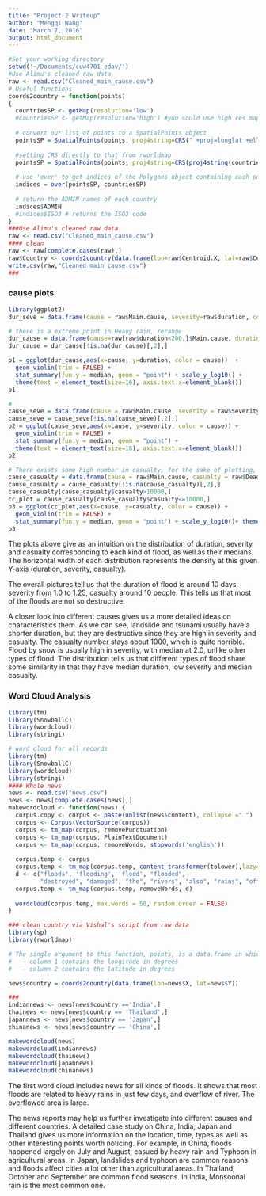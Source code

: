 ```yaml
---
title: "Project 2 Writeup"
author: "Mengqi Wang"
date: "March 7, 2016"
output: html_document
---
```



```r
#Set your working directory
setwd('~/Documents/cuw4701_edav/')
#Use Alimu's cleaned raw data
raw <- read.csv("Cleaned_main_cause.csv")
# Useful functions
coords2country = function(points)
{  
  countriesSP <- getMap(resolution='low')
  #countriesSP <- getMap(resolution='high') #you could use high res map from rworldxtra if you were concerned about detail
  
  # convert our list of points to a SpatialPoints object
  pointsSP = SpatialPoints(points, proj4string=CRS(" +proj=longlat +ellps=WGS84 +datum=WGS84 +no_defs +towgs84=0,0,0"))
  
  #setting CRS directly to that from rworldmap
  pointsSP = SpatialPoints(points, proj4string=CRS(proj4string(countriesSP)))
  
  # use 'over' to get indices of the Polygons object containing each point 
  indices = over(pointsSP, countriesSP)
  
  # return the ADMIN names of each country
  indices$ADMIN  
  #indices$ISO3 # returns the ISO3 code 
}
###Use Alimu's cleaned raw data
raw <- read.csv("Cleaned_main_cause.csv")
#### clean
raw <- raw[complete.cases(raw),]
raw$Country <- coords2country(data.frame(lon=raw$Centroid.X, lat=raw$Centroid.Y))
write.csv(raw,"Cleaned_main_cause.csv")
###
```

### cause plots
```r
library(ggplot2)
dur_seve = data.frame(cause = raw$Main.cause, severity=raw$duration, count = 1)

# there is a extreme point in Heavy rain, rerange
dur_cause = data.frame(cause=raw[raw$duration<200,]$Main.cause, duration = raw[raw$duration<200,]$duration)
dur_cause = dur_cause[!is.na(dur_cause)[,2],]

p1 = ggplot(dur_cause,aes(x=cause, y=duration, color = cause))  + 
  geom_violin(trim = FALSE) + 
  stat_summary(fun.y = median, geom = "point") + scale_y_log10() + 
  theme(text = element_text(size=16), axis.text.x=element_blank())
p1

#
cause_seve = data.frame(cause = raw$Main.cause, severity = raw$Severity..)
cause_seve = cause_seve[!is.na(cause_seve)[,2],]
p2 = ggplot(cause_seve,aes(x=cause, y=severity, color = cause)) + 
  geom_violin(trim = FALSE) + 
  stat_summary(fun.y = median, geom = "point") +
  theme(text = element_text(size=16), axis.text.x=element_blank())
p2

# There exists some high number in casualty, for the sake of plotting, we remove them during plotting
cause_casualty = data.frame(cause = raw$Main.cause, casualty = raw$Dead)
cause_casualty = cause_casualty[!is.na(cause_casualty)[,2],]
cause_casualty[cause_casualty$casualty>10000,]
cc_plot = cause_casualty[cause_casualty$casualty<=10000,]
p3 = ggplot(cc_plot,aes(x=cause, y=casualty, color = cause)) + 
  geom_violin(trim = FALSE) + 
  stat_summary(fun.y = median, geom = "point") + scale_y_log10()+ theme(text = element_text(size=16), axis.text.x=element_blank())
p3
```

The plots above give as an intuition on the distribution of duration, severity and casualty corresponding to each kind of flood, as well as their medians. The horizontal width of each distribution represents the density at this given Y-axis (duration, severity, casualty). 

The overall pictures tell us that the duration of flood is around 10 days, severity from 1.0 to 1.25, casualty around 10 people. This tells us that most of the floods are not so destructive. 

A closer look into different causes gives us a more detailed ideas on characteristics them. As we can see, landslide and tsunami usually have a shorter duration, but they are destructive since they are high in severity and casualty. The casualty number stays about 1000, which is quite horrible. Flood by snow is usually high in severity, with median at 2.0, unlike other types of flood. The distribution tells us that different types of flood share some similarity in that they have median duration, low severity and median casualty.

### Word Cloud Analysis
```r
library(tm)
library(SnowballC)
library(wordcloud)
library(stringi)

# word cloud for all records
library(tm)
library(SnowballC)
library(wordcloud)
library(stringi)
#### Whole news
news <- read.csv("news.csv")
news <- news[complete.cases(news),]
makewordcloud <- function(news) {
  corpus.copy <- corpus <- paste(unlist(news$content), collapse =" ")
  corpus <- Corpus(VectorSource(corpus))
  corpus <- tm_map(corpus, removePunctuation)
  corpus <- tm_map(corpus, PlainTextDocument)
  corpus <- tm_map(corpus, removeWords, stopwords('english'))
  
  corpus.temp <- corpus
  corpus.temp <- tm_map(corpus.temp, content_transformer(tolower),lazy=TRUE)
  d <- c("floods", 'flooding', 'flood', "flooded",
         "destroyed", "damaged", "the", "rivers", "also", "rains", "official", "district" )
  corpus.temp <- tm_map(corpus.temp, removeWords, d)
  
  wordcloud(corpus.temp, max.words = 50, random.order = FALSE)
}

### clean country via Vishal's script from raw data
library(sp)
library(rworldmap)

# The single argument to this function, points, is a data.frame in which:
#   - column 1 contains the longitude in degrees
#   - column 2 contains the latitude in degrees

news$country = coords2country(data.frame(lon=news$X, lat=news$Y))

###
indiannews <- news[news$country =='India',]
thainews <- news[news$country == 'Thailand',]
japannews <- news[news$country == 'Japan',]
chinanews <- news[news$country == 'China',]

makewordcloud(news)
makewordcloud(indiannews)
makewordcloud(thainews)
makewordcloud(japannews)
makewordcloud(chinanews)
```

The first word cloud includes news for all kinds of floods. It shows that most floods are related to heavy rains in just few days, and overflow of river. The overflowed area is large.

The news reports may help us further investigate into different causes and different countries. A detailed case study on China, India, Japan and Thailand gives us more information on the location, time, types as well as other interesting points worth noticing. For example, in China, floods happened largely on July and August, casued by heavy rain and Typhoon in agricultural areas. In Japan, landslides and typhoon are common reasons and floods affect cities a lot other than agricultural areas. In Thailand, October and September are common flood seasons. In India, Monsoonal rain is the most common one.

